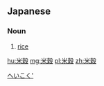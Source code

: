 {{also|米谷}}
==Japanese==
{{ja-kanjitab|べい|こく|yomi=on}}

===Noun===
{{ja-noun|べいこく}}

# [[rice]]

[[Category:ja:Grains|へいこく']]

[[hu:米穀]]
[[mg:米穀]]
[[pl:米穀]]
[[zh:米穀]]